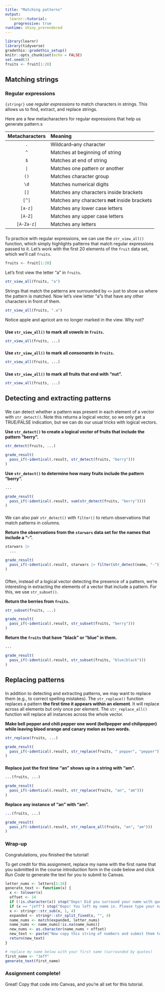 ```yaml
---
title: "Matching patterns"
output: 
  learnr::tutorial:
    progressive: true
runtime: shiny_prerendered
---
```


```r
library(learnr)
library(tidyverse)
gradethis::gradethis_setup()
knitr::opts_chunk$set(echo = FALSE)
set.seed(3)
fruits <- fruit[1:20]
```


## Matching strings

### Regular expressions

`{stringr}` use _regular expressions_ to match characters in strings. This allows us to find, extract, and replace strings.

Here are a few metacharacters for regular expressions that help us generate pattern.s

| Metacharacters | Meaning |
|:--------------:|:--------|
|`.`| Wildcard--any character |
|`^`| Matches at beginning of string |
|`$`| Matches at end of string |
|`|`| Matches one pattern or another |
|`()`| Matches character group |
|`\d`| Matches numerical digits |
|`[]`| Matches any characters inside brackets |
|`[^]`| Matches any characters **not** inside brackets |
|`[a-z]`| Matches any lower case letters |
|`[A-Z]`| Matches any upper case letters |
|`[A-Za-z]`| Matches any letters |

###

To practice with regular expressions, we can use the `str_view_all()` function, which simply highlights patterns that match regular expressions passed to it. Let's work with the first 20 elements of the `fruit` data set, which we'll call `fruits`.

```r
fruits <- fruit[1:20]
```

Let's first view the letter "a" in `fruits`.

```r
str_view_all(fruits, "a")
```

Strings that match the patterns are surrounded by `<>` just to show us where the pattern is matched. Now let's view letter "a"s that have any other characters in front of them.

```r
str_view_all(fruits, ".a")
```

Notice apple and apricot are no longer marked in the view. Why not?

###

**Use `str_view_all()` to mark all _vowels_ in `fruits`.**
```r
str_view_all(fruits, ...)
```
 
###

**Use `str_view_all()` to mark all _consonants_ in `fruits`.**
```r
str_view_all(fruits, ...)
```
 
###

**Use `str_view_all()` to mark all fruits that end with "nut".**
```r
str_view_all(fruits, ...)
```
 

## Detecting and extracting patterns

### 

We can detect whether a pattern was present in each element of a vector with `str_detect()`. Note this returns a logical vector, so we only get a TRUE/FALSE indication, but we can do our usual tricks with logical vectors.

**Use `str_detect()` to create a logical vector of fruits that include the pattern "berry".**
```r
str_detect(fruits, ...)
```
 
```r
grade_result(
  pass_if(~identical(.result, str_detect(fruits, "berry")))
)
```


**Use `str_detect()` to determine how many fruits include the pattern "berry".**
```r
...
```
 
```r
grade_result(
  pass_if(~identical(.result, sum(str_detect(fruits, "berry"))))
)
```

###

We can also pair `str_detect()` with `filter()` to return observations that match patterns in columns.

**Return the observations from the `starwars` data set for the names that include a "-".**
```r
starwars |> 
  ...
```
 
```r
grade_result(
  pass_if(~identical(.result, starwars |> filter(str_detect(name, "-"))))
)
```

###

Often, instead of a logical vector detecting the presence of a pattern, we're interesting in extracting the elements of a vector that include a pattern. For this, we use `str_subset()`.

**Return the berries from `fruits`.**
```r
str_subset(fruits, ...)
```
 
```r
grade_result(
  pass_if(~identical(.result, str_subset(fruits, "berry")))
)
```


**Return the `fruits` that have "black" or "blue" in them.**
```r
...
```
 
```r
grade_result(
  pass_if(~identical(.result, str_subset(fruits, "blue|black")))
)
```


## Replacing patterns

### 

In addition to detecting and extracting patterns, we may want to replace them (e.g., to correct spelling mistakes). The `str_replace()` function replaces a pattern **the first time it appears within an element**. It will replace across all elements but only once per element. The `str_replace_all()` function will replace all instances across the whole vector.

**Make bell pepper and chili pepper one word (bellpepper and chilipepper) while leaving blood orange and canary melon as two words.**
```r
str_replace(fruits, ...)
```
 
```r
grade_result(
  pass_if(~identical(.result, str_replace(fruits, " pepper", "pepper")))
)
```

###

**Replace just the first time "an" shows up in a string with "am".**
```r
...(fruits, ...)
```
 
```r
grade_result(
  pass_if(~identical(.result, str_replace(fruits, "an", "am")))
)
```

**Replace any instance of "an" with "am".**
```r
...(fruits, ...)
```
 
```r
grade_result(
  pass_if(~identical(.result, str_replace_all(fruits, "an", "am")))
)
```

### 

### Wrap-up

Congratulations, you finished the tutorial!

To get credit for this assignment, replace my name with the first name that you submitted in the course introduction form in the code below and click *Run Code* to generate the text for you to submit to Canvas. 

```r
letter_nums <- letters[1:26]
generate_text <- function(x) {
  x <- tolower(x)
  offset <- 14
  if (!is.character(x)) stop("Oops! Did you surround your name with quotation marks?")
  if (x == "jeff") stop("Oops! You left my name in. Please type your name.")
  x <- stringr::str_sub(x, 1, 4)
  expanded <- stringr::str_split_fixed(x, "", 4)
  name_nums <- match(expanded, letter_nums)
  name_nums <- name_nums[!is.na(name_nums)]
  new_nums <- as.character(name_nums + offset)
  new_text <- paste("Now copy this string of numbers and submit them to Canvas:", stringr::str_c(new_nums, collapse = ""))
  return(new_text)
}
```

```r
# replace my name below with your first name (surrounded by quotes)
first_name <- "Jeff"
generate_text(first_name)
```

### Assignment complete!

Great! Copy that code into Canvas, and you're all set for this tutorial.
